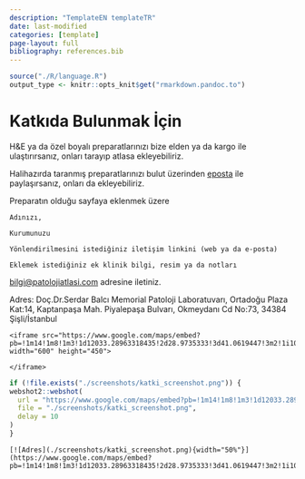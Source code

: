 ```yaml
---
description: "TemplateEN templateTR"
date: last-modified
categories: [template]
page-layout: full
bibliography: references.bib
---
```


```r
source("./R/language.R")
output_type <- knitr::opts_knit$get("rmarkdown.pandoc.to")
```


# Katkıda Bulunmak İçin {#sec-katki}

H&E ya da özel boyalı preparatlarınızı bize elden ya da kargo ile
ulaştırırsanız, onları tarayıp atlasa ekleyebiliriz.

Halihazırda taranmış preparatlarınızı bulut üzerinden
[eposta](mailto:bilgi@patolojiatlasi.com) ile paylaşırsanız, onları da
ekleyebiliriz.

Preparatın olduğu sayfaya eklenmek üzere

```         
Adınızı,

Kurumunuzu

Yönlendirilmesini istediğiniz iletişim linkini (web ya da e-posta)

Eklemek istediğiniz ek klinik bilgi, resim ya da notları
```

[bilgi\@patolojiatlasi.com](mailto:bilgi@patolojiatlasi.com) adresine
iletiniz.

Adres: Doç.Dr.Serdar Balcı Memorial Patoloji Laboratuvarı, Ortadoğu
Plaza Kat:14, Kaptanpaşa Mah. Piyalepaşa Bulvarı, Okmeydanı Cd No:73,
34384 Şişli/İstanbul


```asis

<iframe src="https://www.google.com/maps/embed?pb=!1m14!1m8!1m3!1d12033.28963318435!2d28.9735333!3d41.0619447!3m2!1i1024!2i768!4f13.1!3m3!1m2!1s0x0%3A0x5b15447cefe51a4e!2sMemorial%20Patoloji%20Laboratuvar%C4%B1!5e0!3m2!1sen!2str!4v1646745650518!5m2!1sen!2str" width="600" height="450">

</iframe>
```



```r
if (!file.exists("./screenshots/katki_screenshot.png")) {
webshot2::webshot(
  url = "https://www.google.com/maps/embed?pb=!1m14!1m8!1m3!1d12033.28963318435!2d28.9735333!3d41.0619447!3m2!1i1024!2i768!4f13.1!3m3!1m2!1s0x0%3A0x5b15447cefe51a4e!2sMemorial%20Patoloji%20Laboratuvar%C4%B1!5e0!3m2!1sen!2str!4v1646745650518!5m2!1sen!2str",
  file = "./screenshots/katki_screenshot.png",
  delay = 10
)
}
```

```asis

[![Adres](./screenshots/katki_screenshot.png){width="50%"}](https://www.google.com/maps/embed?pb=!1m14!1m8!1m3!1d12033.28963318435!2d28.9735333!3d41.0619447!3m2!1i1024!2i768!4f13.1!3m3!1m2!1s0x0%3A0x5b15447cefe51a4e!2sMemorial%20Patoloji%20Laboratuvar%C4%B1!5e0!3m2!1sen!2str!4v1646745650518!5m2!1sen!2str)

```
